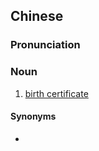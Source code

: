 {{also|出生证}}
==Chinese==
{{zh-forms|s=出生证|type=21}}

===Pronunciation===
{{zh-pron
|m=chūshēngzhèng
|c=ceot1 sang1 zing3
|cat=n
}}

===Noun===
{{zh-noun|mw=張}}

# [[birth certificate]]

====Synonyms====
* {{zh-l|出生證明書}}